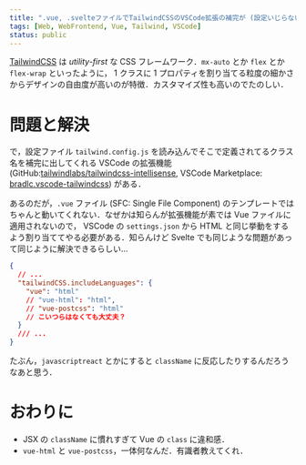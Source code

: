 ```yaml
---
title: ".vue, .svelteファイルでTailwindCSSのVSCode拡張の補完が (設定いじらないと) 出ない"
tags: [Web, WebFrontend, Vue, Tailwind, VSCode]
status: public
---
```


[TailwindCSS](https://tailwindcss.com) は _utility-first_ な CSS フレームワーク．`mx-auto` とか `flex` とか `flex-wrap` といったように，
1 クラスに 1 プロパティを割り当てる粒度の細かさからデザインの自由度が高いのが特徴．カスタマイズ性も高いのでたのしい．

# 問題と解決

で，設定ファイル `tailwind.config.js` を読み込んでそこで定義されてるクラス名を補完に出してくれる VSCode の拡張機能
(GitHub:[tailwindlabs/tailwindcss-intellisense](https://github.com/tailwindlabs/tailwindcss-intellisense),
VSCode Marketplace: [bradlc.vscode-tailwindcss](https://marketplace.visualstudio.com/items?itemName=bradlc.vscode-tailwindcss)) がある．

あるのだが，`.vue` ファイル (SFC: Single File Component) のテンプレートではちゃんと動いてくれない．なぜかは知らんが拡張機能が素では Vue ファイルに適用されないので，
VSCode の `settings.json` から HTML と同じ挙動をするよう割り当ててやる必要がある．知らんけど Svelte でも同じような問題があって同じように解決できるらしい…

```json
{
  // ...
  "tailwindCSS.includeLanguages": {
    "vue": "html"
    // "vue-html": "html",
    // "vue-postcss": "html"
    // こいつらはなくても大丈夫？
  }
  /// ...
}
```

たぶん，`javascriptreact` とかにすると `className` に反応したりするんだろうなあと思う．

# おわりに

- JSX の `className` に慣れすぎて Vue の `class` に違和感．
- `vue-html` と `vue-postcss`，一体何なんだ．有識者教えてくれ．
